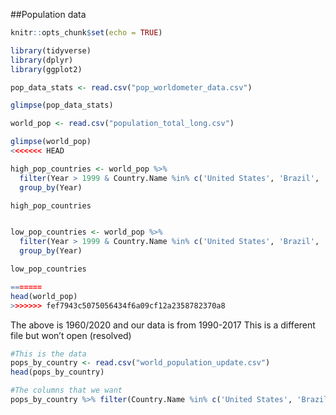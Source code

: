 ##Population data

```r
knitr::opts_chunk$set(echo = TRUE)

library(tidyverse)
library(dplyr)
library(ggplot2)


```

```r
pop_data_stats <- read.csv("pop_worldometer_data.csv")

glimpse(pop_data_stats)

world_pop <- read.csv("population_total_long.csv")

glimpse(world_pop)
<<<<<<< HEAD

high_pop_countries <- world_pop %>% 
  filter(Year > 1999 & Country.Name %in% c('United States', 'Brazil', 'Ethiopia', 'Russia', 'China', 'Australia')) %>% 
  group_by(Year)

high_pop_countries


low_pop_countries <- world_pop %>% 
  filter(Year > 1999 & Country.Name %in% c('United States', 'Brazil', 'Ethiopia', 'Russia', 'China', 'Australia'))%>% 
  group_by(Year)

low_pop_countries

=======
head(world_pop)
>>>>>>> fef7943c5075056434f6a09cf12a2358782370a8

```

The above is 1960/2020 and our data is from 1990-2017
This is a different file but won't open (resolved)
```r
#This is the data 
pops_by_country <- read.csv("world_population_update.csv")
head(pops_by_country)

#The columns that we want 
pops_by_country %>% filter(Country.Name %in% c('United States', 'Brazil', 'Ethiopia','Russian Federation','China', 'Australia','Canada','Argentina','Seychelles','Romania','Israel', 'Tonga')) %>% select(Country.Name, Country.Code, X1990, X1991, X1992, X1993, X1994, X1995, X1996, X1997, X1998, X1999, X2000, X2001, X2002, X2003, X2004, X2005, X2006, X2007, X2008, X2009, X2010, X2011, X2012, X2013, X2014, X2015, X2016, X2017)
```



